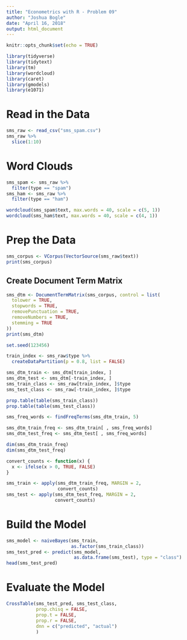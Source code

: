 ---
title: "Econometrics with R - Problem 09"
author: "Joshua Bogle"
date: "April 16, 2018"
output: html_document
---

```{r setup, include=FALSE}
knitr::opts_chunk$set(echo = TRUE)

library(tidyverse)
library(tidytext)
library(tm)
library(wordcloud)
library(caret)
library(gmodels)
library(e1071)

```


# Read in the Data

```{r}
sms_raw <- read_csv("sms_spam.csv")
sms_raw %>%
  slice(1:10)
```

# Word Clouds

```{r}
sms_spam <- sms_raw %>%
  filter(type == "spam")
sms_ham <- sms_raw %>%
  filter(type == "ham")

wordcloud(sms_spam$text, max.words = 40, scale = c(5, 1))
wordcloud(sms_ham$text, max.words = 40, scale = c(4, 1))
```

# Prep the Data

```{r}
sms_corpus <- VCorpus(VectorSource(sms_raw$text))
print(sms_corpus)
```

## Create Document Term Matrix

```{r}
sms_dtm <- DocumentTermMatrix(sms_corpus, control = list(
  tolower = TRUE, 
  stopwords = TRUE, 
  removePunctuation = TRUE,
  removeNumbers = TRUE,
  stemming = TRUE
))
print(sms_dtm)

set.seed(123456)

train_index <- sms_raw$type %>%
  createDataPartition(p = 0.8, list = FALSE)

sms_dtm_train <- sms_dtm[train_index, ]
sms_dtm_test <- sms_dtm[-train_index, ]
sms_train_class <- sms_raw[train_index, ]$type
sms_test_class <- sms_raw[-train_index, ]$type

prop.table(table(sms_train_class))
prop.table(table(sms_test_class))

sms_freq_words <- findFreqTerms(sms_dtm_train, 5)

sms_dtm_train_freq <- sms_dtm_train[ , sms_freq_words]
sms_dtm_test_freq <- sms_dtm_test[ , sms_freq_words]

dim(sms_dtm_train_freq)
dim(sms_dtm_test_freq)

convert_counts <- function(x) {
  x <- ifelse(x > 0, TRUE, FALSE)
}

sms_train <- apply(sms_dtm_train_freq, MARGIN = 2,
                   convert_counts)
sms_test <- apply(sms_dtm_test_freq, MARGIN = 2,
                  convert_counts)
```


# Build the Model

```{r}
sms_model <- naiveBayes(sms_train, 
                        as.factor(sms_train_class))
sms_test_pred <- predict(sms_model, 
                         as.data.frame(sms_test), type = "class")
head(sms_test_pred)
```


# Evaluate the Model

```{r}
CrossTable(sms_test_pred, sms_test_class, 
           prop.chisq = FALSE, 
           prop.t = FALSE, 
           prop.r = FALSE,
           dnn = c("predicted", "actual")
           )
```

